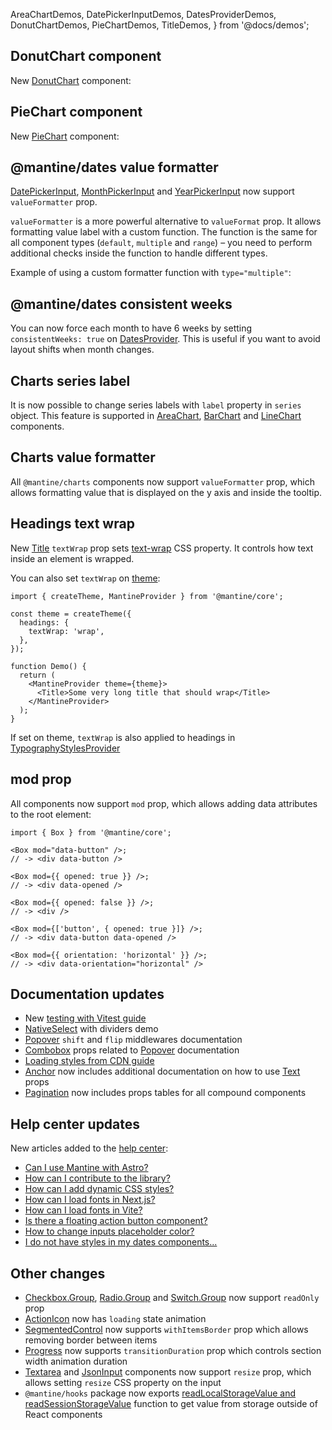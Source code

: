   AreaChartDemos,
  DatePickerInputDemos,
  DatesProviderDemos,
  DonutChartDemos,
  PieChartDemos,
  TitleDemos,
} from '@docs/demos';


## DonutChart component

New [DonutChart](/charts/donut-chart) component:

<Demo data={DonutChartDemos.usage} />

## PieChart component

New [PieChart](/charts/pie-chart) component:

<Demo data={PieChartDemos.usage} />

## @mantine/dates value formatter

[DatePickerInput](/dates/date-picker-input), [MonthPickerInput](/dates/month-picker-input) and
[YearPickerInput](/dates/year-picker-input) now support `valueFormatter` prop.

`valueFormatter` is a more powerful alternative to `valueFormat` prop.
It allows formatting value label with a custom function.
The function is the same for all component types (`default`, `multiple` and `range`)
– you need to perform additional checks inside the function to handle different types.

Example of using a custom formatter function with `type="multiple"`:

<Demo data={DatePickerInputDemos.valueFormatter} />

## @mantine/dates consistent weeks

You can now force each month to have 6 weeks by setting `consistentWeeks: true` on
[DatesProvider](/dates/getting-started). This is useful if you want to avoid layout
shifts when month changes.

<Demo data={DatesProviderDemos.consistentWeeks} />

## Charts series label

It is now possible to change series labels with `label` property
in `series` object. This feature is supported in [AreaChart](/charts/area-chart),
[BarChart](/charts/bar-chart) and [LineChart](/charts/line-chart) components.

<Demo data={AreaChartDemos.seriesLabels} />

## Charts value formatter

All `@mantine/charts` components now support `valueFormatter` prop, which allows
formatting value that is displayed on the y axis and inside the tooltip.

<Demo data={AreaChartDemos.valueFormatter} />

## Headings text wrap

New [Title](/core/title) `textWrap` prop sets [text-wrap](https://developer.mozilla.org/en-US/docs/Web/CSS/text-wrap)
CSS property. It controls how text inside an element is wrapped.

<Demo data={TitleDemos.textWrap} />

You can also set `textWrap` on [theme](/theming/theme-object):

```tsx
import { createTheme, MantineProvider } from '@mantine/core';

const theme = createTheme({
  headings: {
    textWrap: 'wrap',
  },
});

function Demo() {
  return (
    <MantineProvider theme={theme}>
      <Title>Some very long title that should wrap</Title>
    </MantineProvider>
  );
}
```

If set on theme, `textWrap` is also applied to headings in [TypographyStylesProvider](/core/typography-styles-provider)

## mod prop

All components now support `mod` prop, which allows adding data attributes to
the root element:

```tsx
import { Box } from '@mantine/core';

<Box mod="data-button" />;
// -> <div data-button />

<Box mod={{ opened: true }} />;
// -> <div data-opened />

<Box mod={{ opened: false }} />;
// -> <div />

<Box mod={['button', { opened: true }]} />;
// -> <div data-button data-opened />

<Box mod={{ orientation: 'horizontal' }} />;
// -> <div data-orientation="horizontal" />
```

## Documentation updates

- New [testing with Vitest guide](/guides/vitest/)
- [NativeSelect](/core/native-select/#with-dividers) with dividers demo
- [Popover](/core/popover/#middlewares) `shift` and `flip` middlewares documentation
- [Combobox](/core/combobox/#popover-props) props related to [Popover](/core/popover) documentation
- [Loading styles from CDN guide](/styles/mantine-styles/#loading-styles-from-cdn)
- [Anchor](/core/anchor/#text-props) now includes additional documentation on how to use [Text](/core/text) props
- [Pagination](/core/pagination) now includes props tables for all compound components

## Help center updates

New articles added to the [help center](https://help.mantine.dev):

- [Can I use Mantine with Astro?](https://help.mantine.dev/q/can-i-use-mantine-with-astro)
- [How can I contribute to the library?](https://help.mantine.dev/q/how-can-i-contribute)
- [How can I add dynamic CSS styles?](https://help.mantine.dev/q/dynamic-css-styles)
- [How can I load fonts in Next.js?](https://help.mantine.dev/q/next-load-fonts)
- [How can I load fonts in Vite?](https://help.mantine.dev/q/vite-load-fonts)
- [Is there a floating action button component?](https://help.mantine.dev/q/floating-action-button)
- [How to change inputs placeholder color?](https://help.mantine.dev/q/inputs-placeholder-color)
- [I do not have styles in my dates components...](https://help.mantine.dev/q/dates-missing-styles)

## Other changes

- [Checkbox.Group](/core/checkbox), [Radio.Group](/core/radio) and [Switch.Group](/core/switch) now support `readOnly` prop
- [ActionIcon](/core/action-icon) now has `loading` state animation
- [SegmentedControl](/core/segmented-control) now supports `withItemsBorder` prop which allows removing border between items
- [Progress](/core/progress) now supports `transitionDuration` prop which controls section width animation duration
- [Textarea](/core/textarea) and [JsonInput](/core/json-input) components now support `resize` prop, which allows setting `resize` CSS property on the input
- `@mantine/hooks` package now exports [readLocalStorageValue and readSessionStorageValue](hooks/use-local-storage/#read-storage-value) function to get value from storage outside of React components
